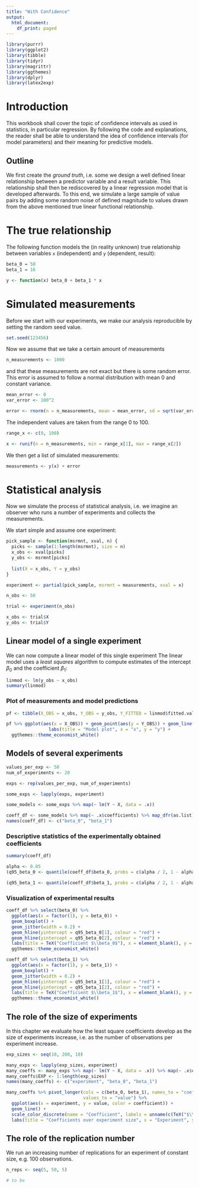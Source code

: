 ```yaml
---
title: "With Confidence"
output:
  html_document:
    df_print: paged
---
```


```r
library(purrr)
library(ggplot2)
library(tibble)
library(tidyr)
library(magrittr)
library(ggthemes)
library(dplyr)
library(latex2exp)
```


# Introduction

This workbook shall cover the topic of confidence intervals as used in statistics, in particular regression. By following the code and explanations, the reader shall be able to understand the idea of confidence intervals (for model parameters) and their meaning for predictive models.

## Outline

We first create the *ground truth*, i.e. some we design a well defined linear relationship between a predictor variable and a result variable. This relationship shall then be rediscovered by a linear regression model that is developed afterwards. To this end, we simulate a large sample of value pairs by adding some random noise of defined magnitude to values drawn from the above mentioned true linear functional relationship.

# The true relationship

The following function models the (in reality unknown) true relationship between variables `x` (independent) and `y` (dependent, result):
```r
beta_0 = 50
beta_1 = 16

y <- function(x) beta_0 + beta_1 * x

```

# Simulated measurements
Before we start with our experiments, we make our analysis reproducible by setting the random seed value.
```r
set.seed(123456)
```


Now we assume that we take a certain amount of measurements 
```r
n_measurements <- 1000

```
and that these measurements are not exact but there is some random error. This error is assumed to follow a normal distribution with mean 0 and constant variance. 
```r
mean_error <- 0
var_error <- 100^2

error <- rnorm(n = n_measurements, mean = mean_error, sd = sqrt(var_error))
```
The independent values are taken from the range 0 to 100.
```r
range_x <- c(0, 100)

x <- runif(n = n_measurements, min = range_x[1], max = range_x[2])
```
We then get a list of simulated measurements:
```r
measurements <- y(x) + error
```

# Statistical analysis
Now we simulate the process of statistical analysis, i.e. we imagine an observer who runs a number of experiments and collects the measurements.

We start simple and assume one experiment:
```r

pick_sample <- function(msrmnt, xval, n) {
  picks <- sample(1:length(msrmnt), size = n)
  x_obs <- xval[picks]
  y_obs <- msrmnt[picks]
  
  list(X = x_obs, Y = y_obs)
}

experiment <- partial(pick_sample, msrmnt = measurements, xval = x)

n_obs <- 50

trial <- experiment(n_obs)

x_obs <- trial$X
y_obs <- trial$Y
```

## Linear model of a single experiment
We can now compute a linear model of this single experiment The linear model uses a *least squares* algorithm to compute estimates of the intercept $\beta_0$ and the coefficient $\beta_1$:

```r
linmod <- lm(y_obs ~ x_obs)
summary(linmod)
```
### Plot of measurements and model predictions
```r
pf <- tibble(X_OBS = x_obs, Y_OBS = y_obs, Y_FITTED = linmod$fitted.values)

pf %>% ggplot(aes(x = X_OBS)) + geom_point(aes(y = Y_OBS)) + geom_line(aes(y = Y_FITTED)) +
                labs(title = "Model plot", x = "x", y = "y") +
  ggthemes::theme_economist_white()

```

## Models of several experiments

```r
values_per_exp <- 50
num_of_experiments <- 20

exps <- rep(values_per_exp, num_of_experiments)

some_exps <- lapply(exps, experiment)

some_models <- some_exps %>% map(~ lm(Y ~ X, data = .x))

coeff_df <- some_models %>% map(~ .x$coefficients) %>% map_dfr(as.list)
names(coeff_df) <- c("beta_0", "beta_1")

```

### Descriptive statistics of the experimentally obtained coefficients
```r
summary(coeff_df)
```
```r
alpha <- 0.05
(q95_beta_0 <- quantile(coeff_df$beta_0, probs = c(alpha / 2, 1 - alpha / 2)))

(q95_beta_1 <- quantile(coeff_df$beta_1, probs = c(alpha / 2, 1 - alpha / 2)))
```


### Visualization of experimental results

```r
coeff_df %>% select(beta_0) %>% 
  ggplot(aes(x = factor(1), y = beta_0)) +
  geom_boxplot() +
  geom_jitter(width = 0.2) +
  geom_hline(yintercept = q95_beta_0[1], colour = "red") +
  geom_hline(yintercept = q95_beta_0[2], colour = "red") +
  labs(title = TeX("Coefficient $\\beta_0$"), x = element_blank(), y = TeX("$\\beta_0")) + 
  ggthemes::theme_economist_white()
```

```r
coeff_df %>% select(beta_1) %>% 
  ggplot(aes(x = factor(1), y = beta_1)) +
  geom_boxplot() +
  geom_jitter(width = 0.2) +
  geom_hline(yintercept = q95_beta_1[1], colour = "red") +
  geom_hline(yintercept = q95_beta_1[2], colour = "red") +
  labs(title = TeX("Coefficient $\\beta_1$"), x = element_blank(), y = TeX("$\\beta_1$")) + 
  ggthemes::theme_economist_white()
```

## The role of the size of experiments

In this chapter we evaluate how the least square coefficients develop as the size of experiments increase, i.e. as the number of observations per experiment increase.

```r
exp_sizes <- seq(10, 200, 10)

many_exps <- lapply(exp_sizes, experiment)
many_coeffs <- many_exps %>% map(~ lm(Y ~ X, data = .x)) %>% map(~ .x$coefficients) %>% map_dfr(as.list)
many_coeffs$EXP <- 1:length(exp_sizes)
names(many_coeffs) <- c("experiment", "beta_0", "beta_1")

```
```r
many_coeffs %>% pivot_longer(cols = c(beta_0, beta_1), names_to = "coefficient", 
                             values_to = "value") %>%
  ggplot(aes(x = experiment, y = value, color = coefficient)) + 
  geom_line() +
  scale_color_discrete(name = "Coefficient", labels = unname(c(TeX("$\\beta_0$"), TeX("$\\beta_1$")))) +
  labs(title = "Coefficients over experiment size", x = "Experiment", y = "Coefficient value")
```


## The role of the replication number



We run an increasing number of replications for an experiment of constant size, e.g. 100 observations.

```r
n_reps <- seq(5, 50, 5)

# to be
```

